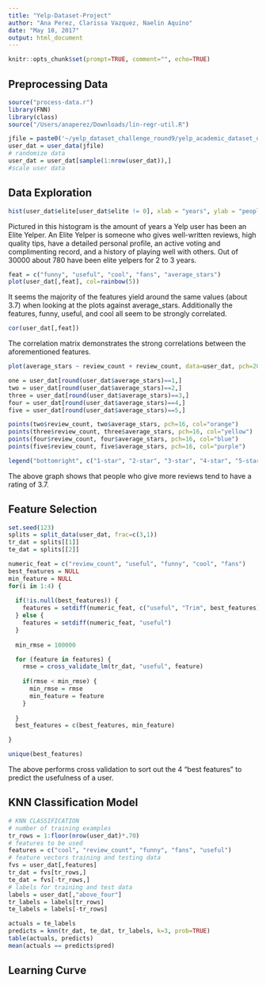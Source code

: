 ```yaml
---
title: "Yelp-Dataset-Project"
author: "Ana Perez, Clarissa Vazquez, Naelin Aquino"
date: "May 10, 2017"
output: html_document
---
```


```r
knitr::opts_chunk$set(prompt=TRUE, comment="", echo=TRUE)
```
## Preprocessing Data
```r
source("process-data.r")
library(FNN)
library(class)
source("/Users/anaperez/Downloads/lin-regr-util.R")

jfile = paste0('~/yelp_dataset_challenge_round9/yelp_academic_dataset_user.json')
user_dat = user_data(jfile)
# randomize data
user_dat = user_dat[sample(1:nrow(user_dat)),]
#scale user data

```

## Data Exploration

```r
hist(user_dat$elite[user_dat$elite != 0], xlab = "years", ylab = "people", main="Elite Yelpers", col = "purple", xlim = c(2, 13), ylim = c(0,800))
```

Pictured in this histogram is the amount of years a Yelp user has been an Elite Yelper. An Elite Yelper is someone who gives well-written reviews, high quality tips, have a detailed personal profile, an active voting and complimenting record, and a history of playing well with others. Out of 30000 about 780 have been elite yelpers for 2 to 3 years.


```r
feat = c("funny", "useful", "cool", "fans", "average_stars")
plot(user_dat[,feat], col=rainbow(5))
```

It seems the majority of the features yield around the same values (about 3.7) when looking at the plots against average_stars. Additionally the features, funny, useful, and cool all seem to be strongly correlated.

```r
cor(user_dat[,feat])
```

The correlation matrix demonstrates the strong correlations between the aforementioned features.

```r
plot(average_stars ~ review_count + review_count, data=user_dat, pch=20, col="red", main="Star rating by review count")

one = user_dat[round(user_dat$average_stars)==1,]
two = user_dat[round(user_dat$average_stars)==2,]
three = user_dat[round(user_dat$average_stars)==3,]
four = user_dat[round(user_dat$average_stars)==4,]
five = user_dat[round(user_dat$average_stars)==5,]

points(two$review_count, two$average_stars, pch=16, col="orange")
points(three$review_count, three$average_stars, pch=16, col="yellow")
points(four$review_count, four$average_stars, pch=16, col="blue")
points(five$review_count, five$average_stars, pch=16, col="purple")

legend("bottomright", c("1-star", "2-star", "3-star", "4-star", "5-star"), inset=0.05, pch=16, col=c("red", "orange", "yellow", "blue", "purple"))
```

The above graph shows that people who give more reviews tend to have a rating of 3.7. 

## Feature Selection
```r
set.seed(123)
splits = split_data(user_dat, frac=c(3,1))
tr_dat = splits[[1]]
te_dat = splits[[2]]
```


```r
numeric_feat = c("review_count", "useful", "funny", "cool", "fans")
best_features = NULL
min_feature = NULL
for(i in 1:4) {
  
  if(!is.null(best_features)) {
    features = setdiff(numeric_feat, c("useful", "Trim", best_features))
  } else {
    features = setdiff(numeric_feat, "useful")
  }
  
  min_rmse = 100000

  for (feature in features) {
    rmse = cross_validate_lm(tr_dat, "useful", feature)
    
    if(rmse < min_rmse) {
      min_rmse = rmse
      min_feature = feature
    }
    
  }
  best_features = c(best_features, min_feature)

}

unique(best_features)
```

The above performs cross validation to sort out the 4 "best features" to predict the usefulness of a user.

## KNN Classification Model
```r
# KNN CLASSIFICATION
# number of training examples
tr_rows = 1:floor(nrow(user_dat)*.70)
# features to be used
features = c("cool", "review_count", "funny", "fans", "useful")
# feature vectors training and testing data
fvs = user_dat[,features]
tr_dat = fvs[tr_rows,]
te_dat = fvs[-tr_rows,]
# labels for training and test data
labels = user_dat[,"above_four"]
tr_labels = labels[tr_rows]
te_labels = labels[-tr_rows]

actuals = te_labels
predicts = knn(tr_dat, te_dat, tr_labels, k=3, prob=TRUE)
table(actuals, predicts)
mean(actuals == predicts$pred)
```


## Learning Curve

```r

```
